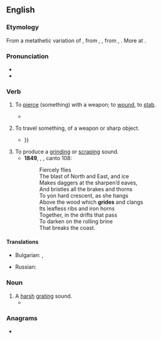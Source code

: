 ==English==

===Etymology===
From a metathetic variation of {{m|en|gird||to strike, smite, upbraid, scold, jibe}}, from {{der|en|enm|girden}}, {{m|enm|gerden||to strike, thrust, smite|lit=smite with a rod}}, from {{m|enm|gerd}}, {{m|enm|yerd||a rod, yard}}. More at {{l|en|yard}}.

===Pronunciation===
* {{IPA|en|/ˈɡɹaɪd/}}
* {{rhymes|en|aɪd}}

===Verb===
{{en-verb}}

# {{lb|en|obsolete|transitive}} To [[pierce]] (something) with a weapon; to [[wound]], to [[stab]].
#* {{RQ:Spenser Faerie Queene|book=III|canto=I<!-- the page incorrectly says II -->|page=408|passage=Where feeling one cloſe couched by her ſide / She lightly lept out of her filed bedd, / And to her weapon ran, in minde to '''gride''' / The loathed leachour.}}
# {{lb|en|obsolete|intransitive}} To travel {{m|en|through}} something, of a weapon or sharp object.
#* {{RQ:Spenser Faerie Queene|book=II|canto=VIII|page=300-301|pageref=301|passage=So ſtoutly he withſtood their ſtrong aſſay, / Till that at laſt, when he aduantage ſpyde, / His poynant ſpeare he thruſt with puiſſant ſway / At proud ''Cymochles,'' whiles his ſhield was wyde, / That through his thigh the mortall ſteele did '''gryde'''{{...}}}}
# To produce a [[grind]]ing or [[scrape|scraping]] sound.
#* '''1849''', {{w|Alfred, Lord Tennyson}}, ''{{w|In Memoriam A.H.H.}}'', canto 108:
#*: Fiercely flies<br>The blast of North and East, and ice<br>Makes daggers at the sharpen’d eaves,<br>And bristles all the brakes and thorns<br>To yon hard crescent, as she hangs<br>Above the wood which '''grides''' and clangs<br>Its leafless ribs and iron horns<br>Together, in the drifts that pass<br>To darken on the rolling brine<br>That breaks the coast.

====Translations====
{{trans-top|To produce a [[grind]]ing or [[scrape|scraping]] sound}}
* Bulgarian: {{t+|bg|стържа}}, {{t+|bg|скърцам}}
{{trans-mid}}
* Russian: {{t+|ru|скрежета́ть}}
{{trans-bottom}}

===Noun===
{{en-noun}}

# A [[harsh]] [[grating]] sound.
#* {{quote-book|1=en|year=1898|author=H.G. Wells|authorlink=H.G. Wells|title={{w|The War of the Worlds}}|publisher=William Heinemann|location=London|page=160|passage=The tumultuous noise resolved itself now into the disorderly mingling of many voices, the '''gride''' of many wheels, the creaking of waggons, and the staccato of hoofs.}}

===Anagrams===
* {{anagrams|en|a=degir|Ridge|derig|dirge|redig|ridge}}